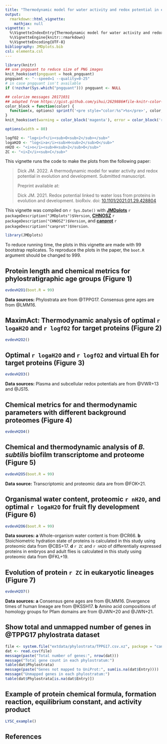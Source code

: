 ```yaml
---
title: "Thermodynamic model for water activity and redox potential in evolution and development (2022)"
output: 
  rmarkdown::html_vignette:
    mathjax: null
vignette: >
  %\VignetteIndexEntry{Thermodynamic model for water activity and redox potential in evolution and development (2022)}
  %\VignetteEngine{knitr::rmarkdown}
  %\VignetteEncoding{UTF-8}
bibliography: JMDplots.bib
csl: elementa.csl
---
```


<style>
/* https://gomakethings.com/how-to-break-an-image-out-of-its-parent-container-with-css/ */
@media (min-width: 700px) {
  .full-width {
    left: 50%;
    margin-left: -50vw;
    margin-right: -50vw;
    max-width: 100vw;
    position: relative;
    right: 50%;
    width: 100vw;
  }
}
@media (min-width: 900px) {
  .full-width {
    left: 50vw; /* fallback if needed */
    left: calc(50vw - 100px);
    width: 900px;
    position: relative;
  }
}
</style>

```r
library(knitr)
## use pngquant to reduce size of PNG images
knit_hooks$set(pngquant = hook_pngquant)
pngquant <- "--speed=1 --quality=0-25"
# in case pngquant isn't available
if (!nzchar(Sys.which("pngquant"))) pngquant <- NULL 

## colorize messages 20171031
## adapted from https://gist.github.com/yihui/2629886#file-knitr-color-msg-rnw
color_block = function(color) {
  function(x, options) sprintf('<pre style="color:%s">%s</pre>', color, x)
}
knit_hooks$set(warning = color_block('magenta'), error = color_block('red'), message = color_block('blue'))
```

```r
options(width = 80)
```

```r
logfO2 <- "log<i>f</i><sub>O<sub>2</sub></sub>"
logaH2O <- "log<i>a</i><sub>H<sub>2</sub>O</sub>"
nH2O <- "<i>n</i><sub>H<sub>2</sub>O</sub>"
ZC <- "<i>Z</i><sub>C</sub>"
```

This vignette runs the code to make the plots from the following paper:

> Dick JM. 2022. A thermodynamic model for water activity and redox potential in evolution and development. Submitted manuscript.
>
> Preprint available at:
>
> Dick JM. 2021. Redox potential linked to water loss from proteins in evolution and development. bioRxiv. doi: [10.1101/2021.01.29.428804](https://doi.org/10.1101/2021.01.29.428804)

This vignette was compiled on `r Sys.Date()` with **[JMDplots](https://github.com/jedick/JMDplots)** `r packageDescription("JMDplots")$Version`, **[CHNOSZ](http://chnosz.net)** `r packageDescription("CHNOSZ")$Version`, and **[canprot](https://github.com/jedick/canprot)** `r packageDescription("canprot")$Version`.

```r
library(JMDplots)
```

To reduce running time, the plots in this vignette are made with 99 bootstrap replicates.
To reproduce the plots in the paper, the `boot.R` argument should be changed to 999.

## Protein length and chemical metrics for phylostratigraphic age groups (Figure 1)
```r
evdevH2O1(boot.R = 99)
```

**Data sources:** Phylostrata are from @TPPG17. Consensus gene ages are from @LMM16.

## MaximAct: Thermodynamic analysis of optimal `r logaH2O` and `r logfO2` for target proteins (Figure 2)
```r
evdevH2O2()
```

## Optimal `r logaH2O` and `r logfO2` and virtual Eh for target proteins (Figure 3)
```r
evdevH2O3()
```

**Data sources:** Plasma and subcellular redox potentials are from @VWR+13 and @JS15.

## Chemical metrics for and thermodynamic parameters with different background proteomes (Figure 4)
```r
evdevH2O4()
```

## Chemical and thermodynamic analysis of *B. subtilis* biofilm transcriptome and proteome (Figure 5)
```r
evdevH2O5(boot.R = 99)
```

**Data source:** Transcriptomic and proteomic data are from @FOK+21.

## Organismal water content, proteomic `r nH2O`, and optimal `r logaH2O` for fruit fly development (Figure 6)
```r
evdevH2O6(boot.R = 99)
```

**Data sources:**
**a** Whole-organism water content is from @CR66.
**b** Stoichiometric hydration state of proteins is calculated in this study using proteomic data from @CBS+17.
**d** `r ZC` and `r nH2O` of differentially expressed proteins in embryos and adult flies is calculated in this study using proteomic data from @FKL+19.


## Evolution of protein `r ZC` in eukaryotic lineages (Figure 7)
```r
evdevH2O7()
```

**Data sources:**
**a** Consensus gene ages are from @LMM16. Divergence times of human lineage are from @KSSH17.
**b** Amino acid compositions of homology groups for Pfam domains are from @JWN+20 and @JWN+21.

## Show total and unmapped number of genes in @TPPG17 phylostrata dataset
```r
file <- system.file("extdata/phylostrata/TPPG17.csv.xz", package = "canprot")
dat <- read.csv(file)
message(paste("Total number of genes:", nrow(dat)))
message("Total gene count in each phylostratum:")
table(dat$Phylostrata)
message(paste("Genes not mapped to UniProt:", sum(is.na(dat$Entry))))
message("Unmapped genes in each phylostratum:")
table(dat$Phylostrata[is.na(dat$Entry)])
```

## Example of protein chemical formula, formation reaction, equilibrium constant, and activity product
```r
LYSC_example()
```

## References
